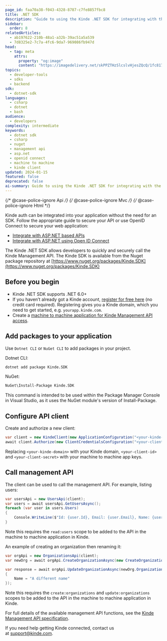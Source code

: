 ```yaml
---
page_id: faa70a38-f043-4328-8787-c7fe8857fbc8
title: .NET SDK
description: "Guide to using the Kinde .NET SDK for integrating with the Management API, including installation, configuration, and API calls for user and organization management."
sidebar:
  order: 8
relatedArticles:
  - ab197622-210b-48a1-a32b-39ac51a5a539
  - 7d8325e2-7c7a-4fc6-9da7-969086fb947d
head:
  - tag: meta
    attrs:
      property: "og:image"
      content: "https://imagedelivery.net/skPPZTHzSlcslvHjesZQcQ/1fc81764-e935-4204-c56a-7366e2a7a000/socialsharingimage"
topics:
  - developer-tools
  - sdks
  - backend
sdk:
  - dotnet-sdk
languages:
  - csharp
  - dotnet
  - bash
audience:
  - developers
complexity: intermediate
keywords:
  - dotnet sdk
  - csharp
  - nuget
  - management api
  - asp.net
  - openid connect
  - machine to machine
  - kinde client
updated: 2024-01-15
featured: false
deprecated: false
ai-summary: Guide to using the Kinde .NET SDK for integrating with the Management API, including installation, configuration, and API calls for user and organization management.
---
```


{/* @case-police-ignore Api */}
{/* @case-police-ignore Mvc */}
{/* @case-police-ignore Html */}

Kinde auth can be integrated into your application without the need for an SDK. Follow the appropriate guide to secure your API or use OpenID Connect to secure your web application:

- [Integrate with ASP.NET based APIs](/developer-tools/your-apis/dotnet-based-apis/)
- [Integrate with ASP.NET using Open ID Connect](/developer-tools/guides/dotnet-open-id-connect/)

The Kinde .NET SDK allows developers to quickly and securely call the Kinde Management API. The Kinde SDK is available from the Nuget package repository at [https://www.nuget.org/packages/Kinde.SDK](https://www.nuget.org/packages/Kinde.SDK)

## Before you begin

- Kinde .NET SDK supports .NET 6.0+
- If you haven’t already got a Kinde account, [register for free here](https://app.kinde.com/register) (no credit card required). Registering gives you a Kinde domain, which you need to get started, e.g. `yourapp.kinde.com`.
- Create a [machine to machine application for Kinde Management API access](/developer-tools/kinde-api/connect-to-kinde-api/).

## Add packages to your application

Use `Dotnet CLI` or `NuGet CLI` to add packages in your project.

Dotnet CLI:

```bash
dotnet add package Kinde.SDK
```

NuGet:

```bash
NuGet\Install-Package Kinde.SDK
```

This command is intended to be used within the Package Manager Console in Visual Studio, as it uses the NuGet module's version of Install-Package.

## Configure API client

Create and authorize a new client:

```csharp
var client = new KindeClient(new ApplicationConfiguration("<your-kinde-domain>", "", ""), new KindeHttpClient());
await client.Authorize(new ClientCredentialsConfiguration("<your-client-id>", "", "<your-client-secret>", "https://<your-kinde-domain>/api"));
```

Replacing `<your-kinde-domain>` with your Kinde domain, `<your-client-id>` and `<your-client-secret>` with your machine to machine app keys.

## Call management API

The client can be used to call the management API. For example, listing users:

```csharp
var usersApi = new UsersApi(client);
var users = await usersApi.GetUsersAsync();
foreach (var user in users.Users)
{
    Console.WriteLine($"Id: {user.Id}, Email: {user.Email}, Name: {user.FirstName} {user.LastName}.");
}
```

Note this requires the `read:users` scope to be added to the API in the machine to machine application in Kinde.

An example of creating an organization then renaming it:

```csharp
var orgApi = new OrganizationsApi(client);
var newOrg = await orgApi.CreateOrganizationAsync(new CreateOrganizationRequest("My new organization"));

var response = await orgApi.UpdateOrganizationAsync(newOrg.Organization.Code, new UpdateOrganizationRequest()
{
    Name = "A different name"
});
```

Note this requires the `create:organizations` and `update:organizations` scopes to be added to the API in the machine to machine application in Kinde.

For full details of the available management API functions, see the [Kinde Management API specification](/kinde-apis/management/).

If you need help getting Kinde connected, contact us at [support@kinde.com](mailto:support@kinde.com).
